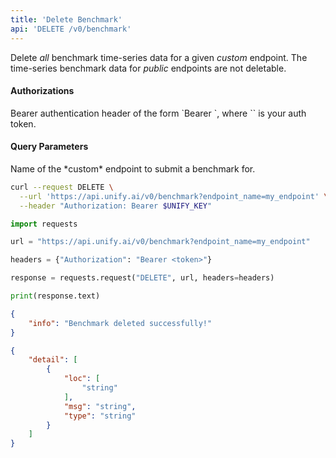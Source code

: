 ```yaml
---
title: 'Delete Benchmark'
api: 'DELETE /v0/benchmark'
---
```

Delete *all* benchmark time-series data for a given *custom* endpoint.
The time-series benchmark data for *public* endpoints are not deletable.

#### Authorizations

<ParamField header="Authorization" type="string" required="true">
  Bearer authentication header of the form `Bearer <token>`, where `<token>` is your auth token.
</ParamField>

#### Query Parameters

<ParamField query="endpoint_name" type="string" required="true">
Name of the *custom* endpoint to submit a benchmark for.
</ParamField>

<RequestExample>

```bash cURL
curl --request DELETE \
  --url 'https://api.unify.ai/v0/benchmark?endpoint_name=my_endpoint' \
  --header "Authorization: Bearer $UNIFY_KEY"
```

```python Python
import requests

url = "https://api.unify.ai/v0/benchmark?endpoint_name=my_endpoint"

headers = {"Authorization": "Bearer <token>"}

response = requests.request("DELETE", url, headers=headers)

print(response.text)
```

</RequestExample>
<ResponseExample>

```json 200
{
    "info": "Benchmark deleted successfully!"
}
```

```json 422
{
    "detail": [
        {
            "loc": [
                "string"
            ],
            "msg": "string",
            "type": "string"
        }
    ]
}
```

</ResponseExample>
